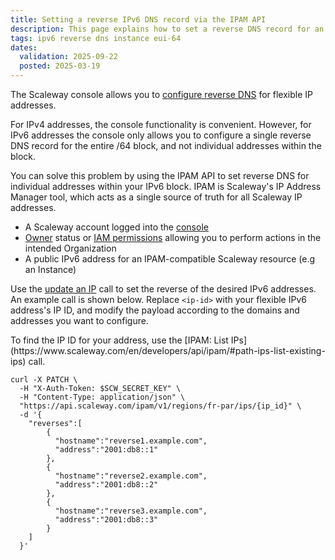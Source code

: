 ```yaml
---
title: Setting a reverse IPv6 DNS record via the IPAM API
description: This page explains how to set a reverse DNS record for an IPv6 address via the IPAM API
tags: ipv6 reverse dns instance eui-64
dates:
  validation: 2025-09-22
  posted: 2025-03-19
---
```



The Scaleway console allows you to [configure reverse DNS](/instances/how-to/configure-reverse-dns/) for flexible IP addresses.

For IPv4 addresses, the console functionality is convenient. However, for IPv6 addresses the console only allows you to configure a single reverse DNS record for the entire /64 block, and not individual addresses within the block.

You can solve this problem by using the IPAM API to set reverse DNS for individual addresses within your IPv6 block. IPAM is Scaleway's IP Address Manager tool, which acts as a single source of truth for all Scaleway IP addresses.

<Requirements />

- A Scaleway account logged into the [console](https://account.scaleway.com/?service=elements)
- [Owner](/iam/concepts/#owner) status or [IAM permissions](/iam/concepts/#permission) allowing you to perform actions in the intended Organization
- A public IPv6 address for an IPAM-compatible Scaleway resource (e.g an Instance)

Use the [update an IP](https://www.scaleway.com/en/developers/api/ipam/#path-ips-update-an-ip) call to set the reverse of the desired IPv6 addresses. An example call is shown below. Replace `<ip-id>` with your flexible IPv6 address's IP ID, and modify the payload according to the domains and addresses you want to configure.

<Message type="tip">
To find the IP ID for your address, use the [IPAM: List IPs](https://www.scaleway.com/en/developers/api/ipam/#path-ips-list-existing-ips) call.
</Message>

```
curl -X PATCH \
  -H "X-Auth-Token: $SCW_SECRET_KEY" \
  -H "Content-Type: application/json" \
  "https://api.scaleway.com/ipam/v1/regions/fr-par/ips/{ip_id}" \
  -d '{
    "reverses":[
        {
          "hostname":"reverse1.example.com",
          "address":"2001:db8::1"
        },
        {
          "hostname":"reverse2.example.com",
          "address":"2001:db8::2"
        },
        {
          "hostname":"reverse3.example.com",
          "address":"2001:db8::3"
        }
    ]
  }'
```